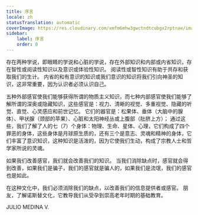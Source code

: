 ```yaml
---
title: 序言
locale: zh
statusTranslation: automatic
coverImage: https://res.cloudinary.com/xmfm6mhw3gwctndtcubgx2rptnae/image/upload/v1741354450/small_cover_introduccion_a_la_gnosis_57a3fc8d72.webp
sidebar:
    label: 序言
    order: 0
---
```

存在两种学说，即眼睛的学说和心脏的学说，存在外部知识和内部或内省知识，存在智性或阅读性知识以及意识或体验性知识。 阅读性或智性知识有助于共存和获取我们的生计。 内省的和有意识的知识或我们意识的知识将我们引向神圣的知识，这非常重要，因为认识者必须认识自己。

五种外部感官使我们能够获得所谓的物质主义知识，而七种内部感官使我们能够了解所谓的深奥或隐藏知识，这些感官是：视力、清晰的视觉、多重视觉、隐藏的听觉、直觉、心灵感应和前世记忆。 它们的器官是：松果体、垂体（大脑中的腺体）、甲状腺（颈部的苹果）、心脏和太阳神经丛或上腹部（肚脐上方）； 通过这些，我们了解了人的七（7）个身体：物理、生命、星体、心理，它们构成了四个罪恶的身体，这些身体是月球原生质的，还有三个是意志、灵魂和精神的身体，它们丰富了意识知识，这种知识是活泼的，因为它使我们生动，构成了宗教人士和哲学家所说的灵魂。

如果我们改善感官，我们就会改善我们的知识。 当我们消除缺点时，感官就会得到改善，如果我们是骗子，我们的感官就是骗人的，如果我们是流氓，我们的感官也是如此。

在这种文化中，我们必须消除我们的缺点，以改善我们的信息提供者或感官。 朋友，了解诺斯替文化，它教导我们从受孕到崇高老年时期的基础教育。

JULIO MEDINA V.
